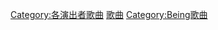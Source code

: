 {{DEFAULTSORT:Zard}}
[[Category:各演出者歌曲|Category:各演出者歌曲]]
[[Category:ZARD|歌曲]]
[[Category:Being歌曲|Category:Being歌曲]]